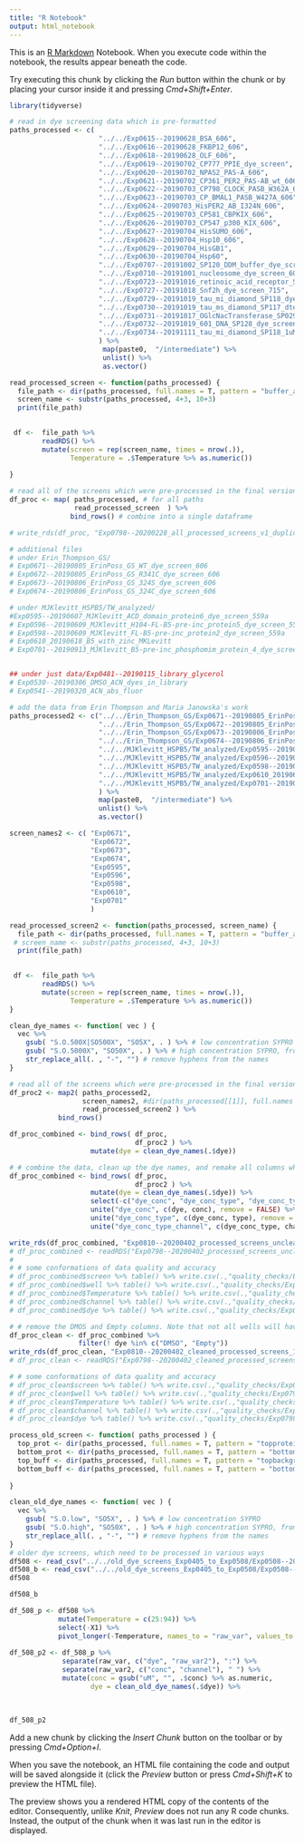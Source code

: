 ```yaml
---
title: "R Notebook"
output: html_notebook
---
```


This is an [R Markdown](http://rmarkdown.rstudio.com) Notebook. When you execute code within the notebook, the results appear beneath the code. 

Try executing this chunk by clicking the *Run* button within the chunk or by placing your cursor inside it and pressing *Cmd+Shift+Enter*. 
```r
library(tidyverse)
```

```r
# read in dye screening data which is pre-formatted
paths_processed <- c( 
                      "../../Exp0615--20190628_BSA_606",
                      "../../Exp0616--20190628_FKBP12_606",
                      "../../Exp0618--20190628_OLF_606",
                      "../../Exp0619--20190702_CP777_PPIE_dye_screen",
                      "../../Exp0620--20190702_NPAS2_PAS-A_606",
                      "../../Exp0621--20190702_CP361_PER2_PAS-AB_wt_606",
                      "../../Exp0622--20190703_CP798_CLOCK_PASB_W362A_606",
                      "../../Exp0623--20190703_CP_BMAL1_PASB_W427A_606",
                      "../../Exp0624--2090703_HisPER2_AB_I324N_606",
                      "../../Exp0625--20190703_CP581_CBPKIX_606",
                      "../../Exp0626--20190703_CP547_p300_KIX_606",
                      "../../Exp0627--20190704_HisSUMO_606",
                      "../../Exp0628--20190704_Hsp10_606",
                      "../../Exp0629--20190704_HisGB1",
                      "../../Exp0630--20190704_Hsp60",
                      "../../Exp0707--20191002_SP120_DDM_buffer_dye_screen_606",
                      "../../Exp0710--20191001_nucleosome_dye_screen_606",
                      "../../Exp0723--20191016_retinoic_acid_receptor_SP095_dye_screen_715",
                      "../../Exp0727--20191018_Snf2h_dye_screen_715",
                      "../../Exp0729--20191019_tau_mi_diamond_SP118_dye_screen_715",
                      "../../Exp0730--20191019_tau_ms_diamond_SP117_dte_screen_715",
                      "../../Exp0731--20191017_OGlcNacTransferase_SP029_dye_screen_715",
                      "../../Exp0732--20191019_601_DNA_SP128_dye_screen_715",
                      "../../Exp0734--20191111_tau_mi_diamond_SP118_1uM_dye_screen_715"
                      ) %>%
                       map(paste0,  "/intermediate") %>%
                       unlist() %>%
                       as.vector()

read_processed_screen <- function(paths_processed) {
  file_path <- dir(paths_processed, full.names = T, pattern = "buffer_and_protein_raw_data_m.rds")
  screen_name <- substr(paths_processed, 4+3, 10+3)
  print(file_path)

  
 df <-  file_path %>%
        readRDS() %>%
        mutate(screen = rep(screen_name, times = nrow(.)),
               Temperature = .$Temperature %>% as.numeric())
        
}

# read all of the screens which were pre-processed in the final version
df_proc <- map( paths_processed, # for all paths 
                read_processed_screen  ) %>%
               bind_rows() # combine into a single dataframe

# write_rds(df_proc, "Exp0798--20200228_all_processed_screens_v1_duplicates_removed.rds")
```


```r
# additional files
# under Erin_Thompson_GS/
# Exp0671--20190805_ErinPoss_GS_WT_dye_screen_606
# Exp0672--20190805_ErinPoss_GS_R341C_dye_screen_606
# Exp0673--20190806_ErinPoss_GS_324S_dye_screen_606
# Exp0674--20190806_ErinPoss_GS_324C_dye_screen_606

# under MJKlevitt_HSPB5/TW_analyzed/
#Exp0595--20190607_MJKlevitt_ACD_domain_protein6_dye_screen_559a
# Exp0596--20190609_MJKlevitt_H104-FL-B5-pre-inc_protein5_dye_screen_559a
# Exp0598--20190609_MJKlevitt_FL-B5-pre-inc_protein2_dye_screen_559a
# Exp0610_20190618_B5_with_zinc_MKLevitt
# Exp0701--20190913_MJKlevitt_B5-pre-inc_phosphomim_protein_4_dye_screen_606


## under just data/Exp0481--20190115_library_glycerol
# Exp0530--20190306_DMSO_ACN_dyes_in_library
# Exp0541--20190320_ACN_abs_fluor

```


```r
# add the data from Erin Thompson and Maria Janowska's work
paths_processed2 <- c("../../Erin_Thompson_GS/Exp0671--20190805_ErinPoss_GS_WT_dye_screen_606",
                      "../../Erin_Thompson_GS/Exp0672--20190805_ErinPoss_GS_R341C_dye_screen_606",
                      "../../Erin_Thompson_GS/Exp0673--20190806_ErinPoss_GS_324S_dye_screen_606",
                      "../../Erin_Thompson_GS/Exp0674--20190806_ErinPoss_GS_324C_dye_screen_606",
                      "../../MJKlevitt_HSPB5/TW_analyzed/Exp0595--20190607_MJKlevitt_ACD_domain_protein6_dye_screen_559a",
                      "../../MJKlevitt_HSPB5/TW_analyzed/Exp0596--20190609_MJKlevitt_H104-FL-B5-pre-inc_protein5_dye_screen_559a",
                      "../../MJKlevitt_HSPB5/TW_analyzed/Exp0598--20190609_MJKlevitt_FL-B5-pre-inc_protein2_dye_screen_559a",
                      "../../MJKlevitt_HSPB5/TW_analyzed/Exp0610_20190618_B5_with_zinc_MKLevitt",
                      "../../MJKlevitt_HSPB5/TW_analyzed/Exp0701--20190913_MJKlevitt_B5-pre-inc_phosphomim_protein_4_dye_screen_606"
                      ) %>%
                      map(paste0,  "/intermediate") %>%
                      unlist() %>%
                      as.vector()

screen_names2 <- c( "Exp0671",
                    "Exp0672",
                    "Exp0673",
                    "Exp0674",
                    "Exp0595",
                    "Exp0596",
                    "Exp0598",
                    "Exp0610",
                    "Exp0701"
                    )

read_processed_screen2 <- function(paths_processed, screen_name) {
  file_path <- dir(paths_processed, full.names = T, pattern = "buffer_and_protein_raw_data_m.rds")
 # screen_name <- substr(paths_processed, 4+3, 10+3)
  print(file_path)

  
 df <-  file_path %>%
        readRDS() %>%
        mutate(screen = rep(screen_name, times = nrow(.)),
               Temperature = .$Temperature %>% as.numeric())
}

clean_dye_names <- function( vec ) {
  vec %>%
    gsub( "S.O.500X|SO500X", "SO5X", . ) %>% # low concentration SYPRO
    gsub( "S.O.5000X", "SO50X", . ) %>% # high concentration SYPRO, from old screens
    str_replace_all(. , "-", "") # remove hyphens from the names 
}

# read all of the screens which were pre-processed in the final version
df_proc2 <- map2( paths_processed2, 
                  screen_names2, #dir(paths_processed[[1]], full.names = T, pattern = "buffer_and_protein_raw_data_m.rds"),
                  read_processed_screen2 ) %>% 
            bind_rows()

df_proc_combined <- bind_rows( df_proc, 
                               df_proc2 ) %>%
                    mutate(dye = clean_dye_names(.$dye))
```

```r
# # combine the data, clean up the dye names, and remake all columns which use the use dye names
df_proc_combined <- bind_rows( df_proc,
                               df_proc2 ) %>%
                    mutate(dye = clean_dye_names(.$dye)) %>%
                    select(-c("dye_conc", "dye_conc_type", "dye_conc_type_channel")) %>% # drop these, which reflect the old dye names
                    unite("dye_conc", c(dye, conc), remove = FALSE) %>%
                    unite("dye_conc_type", c(dye_conc, type), remove = FALSE) %>%
                    unite("dye_conc_type_channel", c(dye_conc_type, channel), remove = FALSE)

write_rds(df_proc_combined, "Exp0810--20200402_processed_screens_uncleaned_1.rds")
# df_proc_combined <- readRDS("Exp0798--20200402_processed_screens_uncleaned_1.rds")  
# 
# # some conformations of data quality and accuracy
# df_proc_combined$screen %>% table() %>% write.csv(.,"quality_checks/Exp0798_confirmation_of_equal_rows_screen_table_pre_filter.csv") # all 
# df_proc_combined$well %>% table() %>% write.csv(.,"quality_checks/Exp0798_confirmation_of_equal_rows_wells_table_pre_filter.csv") # all 277720
# df_proc_combined$Temperature %>% table() %>% write.csv(.,"quality_checks/Exp0798_confirmation_of_equal_rows_Temperature_table_pre_filter.csv") # all 152064
# df_proc_combined$channel %>% table() %>% write.csv(.,"quality_checks/Exp0798_confirmation_of_equal_rows_channel_table_pre_filter.csv") # all 1774080
# df_proc_combined$dye %>% table() %>% write.csv(.,"quality_checks/Exp0798_dye_frequency_table_pre_filter.csv") # somewhat varied, as expected
```

```r
# # remove the DMOS and Empty columns. Note that not all wells will have the same number of datasets now
df_proc_clean <- df_proc_combined %>%
                 filter(! dye %in% c("DMSO", "Empty"))
write_rds(df_proc_clean, "Exp0810--20200402_cleaned_processed_screens_1.rds")
# df_proc_clean <- readRDS("Exp0798--20200402_cleaned_processed_screens_1.rds")  

# # some conformations of data quality and accuracy
# df_proc_clean$screen %>% table() %>% write.csv(.,"quality_checks/Exp0798_confirmation_of_equal_rows_screen_table_post_filter.csv") # all 
# df_proc_clean$well %>% table() %>% write.csv(.,"quality_checks/Exp0798_confirmation_of_equal_rows_wells_table_post_filter.csv") # all 277720
# df_proc_clean$Temperature %>% table() %>% write.csv(.,"quality_checks/Exp0798_confirmation_of_equal_rows_Temperature_table_post_filter.csv") # all 152064
# df_proc_clean$channel %>% table() %>% write.csv(.,"quality_checks/Exp0798_confirmation_of_equal_rows_channel_table_post_filter.csv") # all 1774080
# df_proc_clean$dye %>% table() %>% write.csv(.,"quality_checks/Exp0798_dye_frequency_table_post_filter.csv") # somewhat varied, as expected
```



```r
process_old_screen <- function( paths_processed ) {
  top_prot <- dir(paths_processed, full.names = T, pattern = "topprotein_smoothed.csv")
  bottom_prot <- dir(paths_processed, full.names = T, pattern = "bottomprotein_smoothed.csv")
  top_buff <- dir(paths_processed, full.names = T, pattern = "topbackground_smoothed.csv")
  bottom_buff <- dir(paths_processed, full.names = T, pattern = "bottombackground_smoothed.csv")
  
}

clean_old_dye_names <- function( vec ) {
  vec %>%
    gsub( "S.O.low", "SO5X", . ) %>% # low concentration SYPRO
    gsub( "S.O.high", "SO50X", . ) %>% # high concentration SYPRO, from old screens
    str_replace_all(. , "-", "") # remove hyphens from the names 
}
# older dye screens, which need to be processed in various ways 
df508 <- read_csv("../../old_dye_screens_Exp0405_to_Exp0508/Exp0508--20190204_HIP/intermediate/_Exp0508_topprotein_smoothed.csv")
df508_b <- read_csv("../../old_dye_screens_Exp0405_to_Exp0508/Exp0508--20190204_HIP/intermediate/_Exp0508_bottombackground_smoothed.csv")
df508 

df508_b
```

```r
df_508_p <- df508 %>%
            mutate(Temperature = c(25:94)) %>%
            select(-X1) %>%
            pivot_longer(-Temperature, names_to = "raw_var", values_to = "value") 
            
df_508_p2 <- df_508_p %>%
             separate(raw_var, c("dye", "raw_var2"), ":") %>%
             separate(raw_var2, c("conc", "channel"), " ") %>%
             mutate(conc = gsub("uM", "", .$conc) %>% as.numeric,
                    dye = clean_old_dye_names(.$dye)) %>%
  
            
             
df_508_p2 
```






Add a new chunk by clicking the *Insert Chunk* button on the toolbar or by pressing *Cmd+Option+I*.

When you save the notebook, an HTML file containing the code and output will be saved alongside it (click the *Preview* button or press *Cmd+Shift+K* to preview the HTML file). 

The preview shows you a rendered HTML copy of the contents of the editor. Consequently, unlike *Knit*, *Preview* does not run any R code chunks. Instead, the output of the chunk when it was last run in the editor is displayed.



